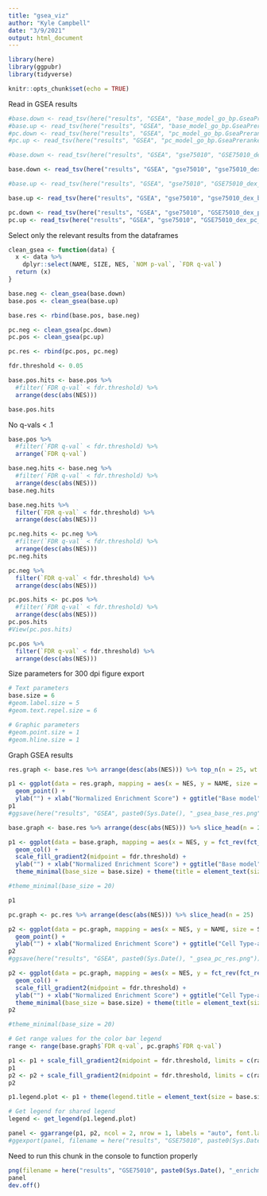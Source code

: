 ```yaml
---
title: "gsea_viz"
author: "Kyle Campbell"
date: "3/9/2021"
output: html_document
---
```


```r
library(here)
library(ggpubr)
library(tidyverse)

knitr::opts_chunk$set(echo = TRUE)
```

Read in GSEA results
```r
#base.down <- read_tsv(here("results", "GSEA", "base_model_go_bp.GseaPreranked.1615236822173", "gsea_report_for_na_neg_1615236822173.tsv"))
#base.up <- read_tsv(here("results", "GSEA", "base_model_go_bp.GseaPreranked.1615236822173", "gsea_report_for_na_pos_1615236822173.tsv"))
#pc.down <- read_tsv(here("results", "GSEA", "pc_model_go_bp.GseaPreranked.1615234194720", "gsea_report_for_na_neg_1615234194720.tsv"))
#pc.up <- read_tsv(here("results", "GSEA", "pc_model_go_bp.GseaPreranked.1615234194720", "gsea_report_for_na_pos_1615234194720.tsv"))

#base.down <- read_tsv(here("results", "GSEA", "gse75010", "GSE75010_dex_base_placenta_rna_commbio_resubmit.GseaPreranked.1652890724582", "gsea_report_for_na_neg_1652890724582.tsv"))

base.down <- read_tsv(here("results", "GSEA", "gse75010", "gse75010_dex_base.GseaPreranked.1658956290012", "gsea_report_for_na_neg_1658956290012.tsv"))

#base.up <- read_tsv(here("results", "GSEA", "gse75010", "GSE75010_dex_base_placenta_rna_commbio_resubmit.GseaPreranked.1652890724582", "gsea_report_for_na_pos_1652890724582.tsv"))

base.up <- read_tsv(here("results", "GSEA", "gse75010", "gse75010_dex_base.GseaPreranked.1658956290012", "gsea_report_for_na_pos_1658956290012.tsv"))

pc.down <- read_tsv(here("results", "GSEA", "gse75010", "GSE75010_dex_pc_placenta_rna_commbio_resubmit.GseaPreranked.1652890874873", "gsea_report_for_na_neg_1652890874873.tsv"))
pc.up <- read_tsv(here("results", "GSEA", "gse75010", "GSE75010_dex_pc_placenta_rna_commbio_resubmit.GseaPreranked.1652890874873", "gsea_report_for_na_pos_1652890874873.tsv"))
```

Select only the relevant results from the dataframes
```r
clean_gsea <- function(data) {
  x <- data %>%
    dplyr::select(NAME, SIZE, NES, `NOM p-val`, `FDR q-val`)
  return (x)
}

base.neg <- clean_gsea(base.down)
base.pos <- clean_gsea(base.up)

base.res <- rbind(base.pos, base.neg)

pc.neg <- clean_gsea(pc.down)
pc.pos <- clean_gsea(pc.up)

pc.res <- rbind(pc.pos, pc.neg)
```

```r
fdr.threshold <- 0.05
```

```r
base.pos.hits <- base.pos %>%
  #filter(`FDR q-val` < fdr.threshold) %>%
  arrange(desc(abs(NES)))

base.pos.hits
```

No q-vals < .1
```r
base.pos %>%
  #filter(`FDR q-val` < fdr.threshold) %>%
  arrange(`FDR q-val`)
```


```r
base.neg.hits <- base.neg %>%
  #filter(`FDR q-val` < fdr.threshold) %>%
  arrange(desc(abs(NES)))
base.neg.hits
```

```r
base.neg.hits %>%
  filter(`FDR q-val` < fdr.threshold) %>%
  arrange(desc(abs(NES)))
```


```r
pc.neg.hits <- pc.neg %>%
  #filter(`FDR q-val` < fdr.threshold) %>%
  arrange(desc(abs(NES)))
pc.neg.hits
```

```r
pc.neg %>%
  filter(`FDR q-val` < fdr.threshold) %>%
  arrange(desc(abs(NES)))
```


```r
pc.pos.hits <- pc.pos %>%
  #filter(`FDR q-val` < fdr.threshold) %>%
  arrange(desc(abs(NES)))
pc.pos.hits
#View(pc.pos.hits)
```

```r
pc.pos %>%
  filter(`FDR q-val` < fdr.threshold) %>%
  arrange(desc(abs(NES)))
```

Size parameters for 300 dpi figure export
```r
# Text parameters
base.size = 6
#geom.label.size = 5
#geom.text.repel.size = 6

# Graphic parameters
#geom.point.size = 1
#geom.hline.size = 1
```

Graph GSEA results
```r
res.graph <- base.res %>% arrange(desc(abs(NES))) %>% top_n(n = 25, wt = abs(NES))

p1 <- ggplot(data = res.graph, mapping = aes(x = NES, y = NAME, size = SIZE, color = `FDR q-val`)) +
  geom_point() +
  ylab("") + xlab("Normalized Enrichment Score") + ggtitle("Base model") + geom_vline(xintercept = 0)
p1
#ggsave(here("results", "GSEA", paste0(Sys.Date(), "_gsea_base_res.png")))
```

```r
base.graph <- base.res %>% arrange(desc(abs(NES))) %>% slice_head(n = 25)

p1 <- ggplot(data = base.graph, mapping = aes(x = NES, y = fct_rev(fct_reorder(NAME, NES)), fill = `FDR q-val`)) +
  geom_col() +
  scale_fill_gradient2(midpoint = fdr.threshold) +
  ylab("") + xlab("Normalized Enrichment Score") + ggtitle("Base model") +
  theme_minimal(base_size = base.size) + theme(title = element_text(size = base.size+2), legend.position = "bottom", legend.text = element_text(angle = 45), axis.text.y = element_text(color = "black")) + labs(fill = "False discovery rate-adjusted q-value  ")

#theme_minimal(base_size = 20)

p1
```

```r
pc.graph <- pc.res %>% arrange(desc(abs(NES))) %>% slice_head(n = 25)

p2 <- ggplot(data = pc.graph, mapping = aes(x = NES, y = NAME, size = SIZE, color = `FDR q-val`)) +
  geom_point() +
  ylab("") + xlab("Normalized Enrichment Score") + ggtitle("Cell Type-adjusted") + geom_vline(xintercept = 0)
p2
#ggsave(here("results", "GSEA", paste0(Sys.Date(), "_gsea_pc_res.png")))
```

```r
p2 <- ggplot(data = pc.graph, mapping = aes(x = NES, y = fct_rev(fct_reorder(NAME, NES)), fill = `FDR q-val`)) +
  geom_col() +
  scale_fill_gradient2(midpoint = fdr.threshold) +
  ylab("") + xlab("Normalized Enrichment Score") + ggtitle("Cell Type-adjusted") +
  theme_minimal(base_size = base.size) + theme(title = element_text(size = base.size + 2), legend.position = "bottom", legend.text = element_text(angle = 45), axis.text.y = element_text(color = "black"))
p2

#theme_minimal(base_size = 20)
```

```r
# Get range values for the color bar legend
range <- range(base.graph$`FDR q-val`, pc.graph$`FDR q-val`)
```

```r
p1 <- p1 + scale_fill_gradient2(midpoint = fdr.threshold, limits = c(range[1], range[2]))
p1
p2 <- p2 + scale_fill_gradient2(midpoint = fdr.threshold, limits = c(range[1], range[2]))
p2
```

```r
p1.legend.plot <- p1 + theme(legend.title = element_text(size = base.size + 4), legend.text = element_text(size = base.size)) + guides(fill = guide_colorbar(barwidth = 6, barheight = 1))

# Get legend for shared legend
legend <- get_legend(p1.legend.plot)
```

```r
panel <- ggarrange(p1, p2, ncol = 2, nrow = 1, labels = "auto", font.label = list(size = 20, face = "bold", color = "black"), common.legend = TRUE, legend = "bottom", legend.grob = legend)
#ggexport(panel, filename = here("results", "GSE75010", paste0(Sys.Date(), "_limma_gsea.png")), width = 1980, height = 1080)
```   

Need to run this chunk in the console to function properly
```r
png(filename = here("results", "GSE75010", paste0(Sys.Date(), "_enrichment_analysis_compare_multipanel.png")), width = 2816, height = 2160, units = "px", res = 300)
panel
dev.off()
```

